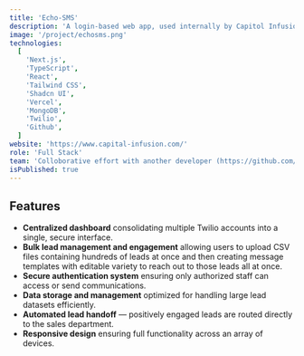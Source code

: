 ```yaml
---
title: 'Echo-SMS'
description: 'A login-based web app, used internally by Capitol Infusion, that unifies multiple Twilio accounts and automates bulk lead messaging. Handles CSV uploads, tracks responses, and flags promising leads for sales follow-up — accelerating Capital Infusion’s client engagement process.'
image: '/project/echosms.png'
technologies:
  [
    'Next.js',
    'TypeScript',
    'React',
    'Tailwind CSS',
    'Shadcn UI',
    'Vercel',
    'MongoDB',
    'Twilio',
    'Github',
  ]
website: 'https://www.capital-infusion.com/'
role: 'Full Stack'
team: 'Colloborative effort with another developer (https://github.com/doubleodenis)'
isPublished: true
---
```


## Features

- **Centralized dashboard** consolidating multiple Twilio accounts into a single, secure interface.
- **Bulk lead management and engagement** allowing users to upload CSV files containing hundreds of leads at once and then creating message templates with editable variety to reach out to those leads all at once.
- **Secure authentication system** ensuring only authorized staff can access or send communications.
- **Data storage and management** optimized for handling large lead datasets efficiently.
- **Automated lead handoff** — positively engaged leads are routed directly to the sales department.
- **Responsive design** ensuring full functionality across an array of devices.
